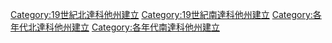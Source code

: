 {{EstCountry|decade=1880|country=美國|state=達科他領地}}

[[Category:19世紀北達科他州建立|Category:19世紀北達科他州建立]]
[[Category:19世紀南達科他州建立|Category:19世紀南達科他州建立]]
[[Category:各年代北達科他州建立|Category:各年代北達科他州建立]]
[[Category:各年代南達科他州建立|Category:各年代南達科他州建立]]